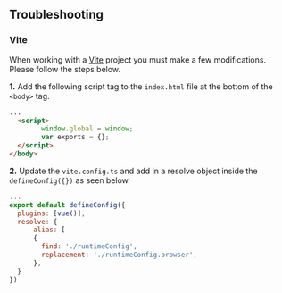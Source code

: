 ## Troubleshooting

### Vite

When working with a [Vite](https://vitejs.dev) project you must make a few modifications. Please follow the steps below.

**1.** Add the following script tag to the `index.html` file at the bottom of the `<body>` tag.

```html
...
  <script>
        window.global = window;
        var exports = {};
  </script>
</body>
```

**2.** Update the `vite.config.ts` and add in a resolve object inside the `defineConfig({})` as seen below.

```js
...
export default defineConfig({
  plugins: [vue()],
  resolve: {
      alias: [
      {
        find: './runtimeConfig',
        replacement: './runtimeConfig.browser',
      },
  }
})
```
